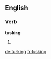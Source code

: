 ==English==

===Verb===
'''tusking'''

# {{present participle of|tusk}}

[[de:tusking]]
[[fr:tusking]]